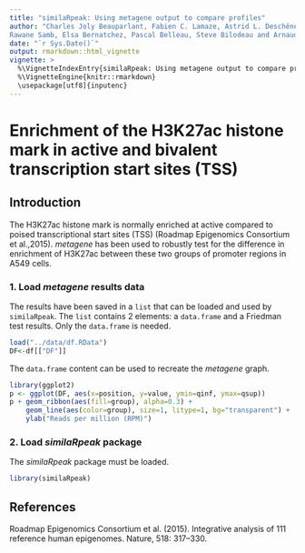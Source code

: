 ```yaml
---
title: "similaRpeak: Using metagene output to compare profiles"
author: "Charles Joly Beauparlant, Fabien C. Lamaze, Astrid L. Deschênes, 
Rawane Samb, Elsa Bernatchez, Pascal Belleau, Steve Bilodeau and Arnaud Droit"
date: "`r Sys.Date()`"
output: rmarkdown::html_vignette
vignette: >
  %\VignetteIndexEntry{similaRpeak: Using metagene output to compare profiles}
  %\VignetteEngine{knitr::rmarkdown}
  \usepackage[utf8]{inputenc}
---
```


# Enrichment of the H3K27ac histone mark in active and bivalent transcription start sites (TSS) #

## Introduction

The H3K27ac histone mark is normally enriched at active compared to poised 
transcriptional start sites (TSS) (Roadmap Epigenomics Consortium et al.,2015).
_metagene_  has been used to robustly test for the difference in enrichment of 
H3K27ac between these two groups of promoter regions in A549 cells. 


### 1. Load _metagene_ results data

The results have been saved in a `list` that can be loaded and used by 
`similaRpeak`. The `list` contains 2 elements: a `data.frame` and a Friedman test 
results. Only the `data.frame` is needed.

```r
load("../data/df.RData")
DF<-df[["DF"]]
```

The `data.frame` content can be used to recreate the _metagene_ graph.

```r
library(ggplot2)
p <- ggplot(DF, aes(x=position, y=value, ymin=qinf, ymax=qsup))
p + geom_ribbon(aes(fill=group), alpha=0.3) + 
    geom_line(aes(color=group), size=1, litype=1, bg="transparent") +
    ylab("Reads per million (RPM)") 

```

### 2. Load _similaRpeak_ package

The _similaRpeak_ package must be loaded.

```r
library(similaRpeak)
```



## References 

Roadmap Epigenomics Consortium et al. (2015). Integrative analysis of 111 
reference human epigenomes. Nature, 518: 317–330.

